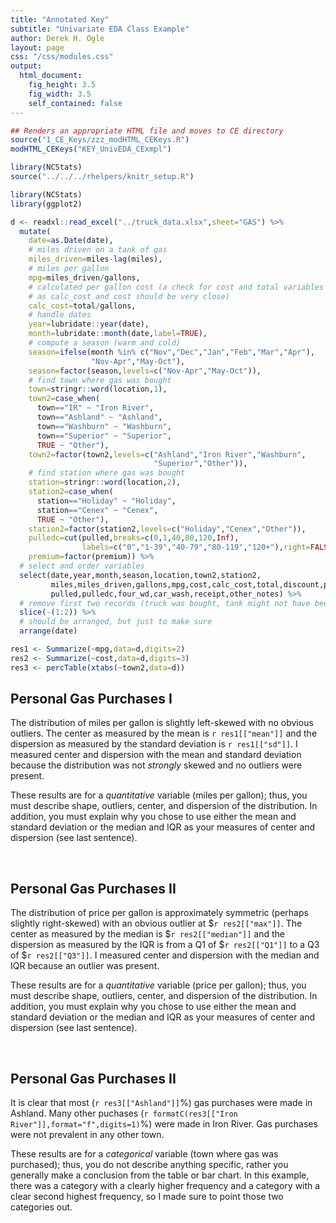 ```yaml
---
title: "Annotated Key"
subtitle: "Univariate EDA Class Example"
author: Derek H. Ogle
layout: page
css: "/css/modules.css"
output:
  html_document:
    fig_height: 3.5
    fig_width: 3.5
    self_contained: false
---
```


```r
## Renders an appropriate HTML file and moves to CE directory
source("1_CE_Keys/zzz_modHTML_CEKeys.R")
modHTML_CEKeys("KEY_UnivEDA_CExmpl")
```
```r
library(NCStats)
source("../../../rhelpers/knitr_setup.R")
```

```r
library(NCStats)
library(ggplot2)

d <- readxl::read_excel("../truck_data.xlsx",sheet="GAS") %>%
  mutate(
    date=as.Date(date),
    # miles driven on a tank of gas
    miles_driven=miles-lag(miles),
    # miles per gallon
    mpg=miles_driven/gallons,
    # calculated per gallon cost (a check for cost and total variables
    # as calc_cost and cost should be very close)
    calc_cost=total/gallons,
    # handle dates
    year=lubridate::year(date),
    month=lubridate::month(date,label=TRUE),
    # compute a season (warm and cold)
    season=ifelse(month %in% c("Nov","Dec","Jan","Feb","Mar","Apr"),
                  "Nov-Apr","May-Oct"),
    season=factor(season,levels=c("Nov-Apr","May-Oct")),
    # find town where gas was bought
    town=stringr::word(location,1),
    town2=case_when(
      town=="IR" ~ "Iron River",
      town=="Ashland" ~ "Ashland",
      town=="Washburn" ~ "Washburn",
      town=="Superior" ~ "Superior",
      TRUE ~ "Other"),
    town2=factor(town2,levels=c("Ashland","Iron River","Washburn",
                                "Superior","Other")),
    # find station where gas was bought
    station=stringr::word(location,2),
    station2=case_when(
      station=="Holiday" ~ "Holiday",
      station=="Cenex" ~ "Cenex",
      TRUE ~ "Other"),
    station2=factor(station2,levels=c("Holiday","Cenex","Other")),
    pulledc=cut(pulled,breaks=c(0,1,40,80,120,Inf),
                labels=c("0","1-39","40-79","80-119","120+"),right=FALSE),
    premium=factor(premium)) %>%
  # select and order variables
  select(date,year,month,season,location,town2,station2,
         miles,miles_driven,gallons,mpg,cost,calc_cost,total,discount,premium,
         pulled,pulledc,four_wd,car_wash,receipt,other_notes) %>%
  # remove first two records (truck was bought, tank might not have been full)
  slice(-(1:2)) %>%
  # should be arranged, but just to make sure
  arrange(date)

res1 <- Summarize(~mpg,data=d,digits=2)
res2 <- Summarize(~cost,data=d,digits=3)
res3 <- percTable(xtabs(~town2,data=d))
```

## Personal Gas Purchases I
The distribution of miles per gallon is slightly left-skewed with no obvious outliers. The center as measured by the mean is `r res1[["mean"]]` and the dispersion as measured by the standard deviation is `r res1[["sd"]]`. I measured center and dispersion with the mean and standard deviation because the distribution was not *strongly* skewed and no outliers were present.

<div class="alert alert-warning">
<p>These results are for a *quantitative* variable (miles per gallon); thus, you must describe shape, outliers, center, and dispersion of the distribution. In addition, you must explain why you chose to use either the mean and standard deviation or the median and IQR as your measures of center and dispersion (see last sentence).</p>
</div>

&nbsp;

## Personal Gas Purchases II
The distribution of price per gallon is approximately symmetric (perhaps slightly right-skewed) with an obvious outlier at \$`r res2[["max"]]`. The center as measured by the median is \$`r res2[["median"]]` and the dispersion as measured by the IQR is from a Q1 of \$`r res2[["Q1"]]` to a Q3 of \$`r res2[["Q3"]]`. I measured center and dispersion with the median and IQR because an outlier was present.

<div class="alert alert-warning">
<p>These results are for a *quantitative* variable (price per gallon); thus, you must describe shape, outliers, center, and dispersion of the distribution. In addition, you must explain why you chose to use either the mean and standard deviation or the median and IQR as your measures of center and dispersion (see last sentence).</p>
</div>

&nbsp;

## Personal Gas Purchases II
It is clear that most (`r res3[["Ashland"]]`%) gas purchases were made in Ashland. Many other puchases (`r formatC(res3[["Iron River"]],format="f",digits=1)`%) were made in Iron River. Gas purchases were not prevalent in any other town.

<div class="alert alert-warning">
<p>These results are for a *categorical* variable (town where gas was purchased); thus, you do not describe anything specific, rather you generally make a conclusion from the table or bar chart. In this example, there was a category with a clearly higher frequency and a category with a clear second highest frequency, so I made sure to point those two categories out.</p>
</div>

